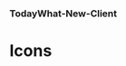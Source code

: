 
### TodayWhat-New-Client

# Icons

<div
  style={{
    border: '0.2rem dashed #9747FF',
    borderRadius: '0.5rem',
    padding: '1rem',
    display: 'flex',
    justifyContent: 'space-around',
    alignItems: 'center',
  }}
>
  <School />
  <Allergies />
  <Feedback />
  <Modify />
  <Rice />
  <Clock />
  <Calendar />
  <TrashCan />
  <Book />
  <Down />
  <UP />
  <RightArrow />
  <DownArrow />
  <XmarkCircle />
  <Document />
  <Github />
  <Setting />
  <User />
  <Notice />
</div>
